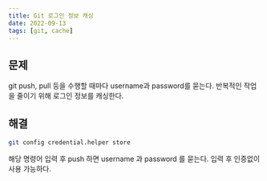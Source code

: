 ```yaml
---
title: Git 로그인 정보 캐싱
date: 2022-09-13
tags: [git, cache]
---
```


## 문제

git push, pull 등을 수행할 때마다 username과 password를 묻는다. 반복적인 작업을 줄이기 위해 로그인 정보를 캐싱한다.

## 해결

```bash
git config credential.helper store
```

해당 명령어 입력 후 push 하면 username 과 password 를 묻는다.
입력 후 인증없이 사용 가능하다.
